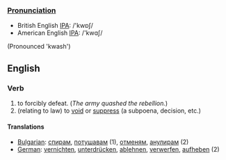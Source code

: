 === [[Pronunciation]] ===
*British English [[w:IPA|IPA]]: /'kwɒʃ/
*American English [[w:IPA|IPA]]: /'kwɑʃ/

(Pronounced 'kwash')

==English==
===Verb===
#to forcibly defeat. (''The army quashed the rebellion.'')
#(relating to law) to [[void]] or [[suppress]] (a subpoena, decision, etc.)

====Translations====
*[[Bulgarian]]: [[спирам]], [[потушавам]] (1), [[отменям]], [[анулирам]] (2)
*[[German]]: [[vernichten]], [[unterdrücken]], [[ablehnen]], [[verwerfen]], [[aufheben]] (2)